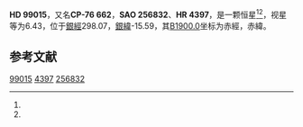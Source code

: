 {{Starbox begin
| name = HD 99015
}}
{{Starbox observe
| epoch = [[J2000.0|J2000.0]]
| constell = {{星座名待查}}<ref name=SIMBAD>{{cite web
 | url=http://simbad.u-strasbg.fr/simbad/sim-id?Ident=HR+4397
 | title =Pulsating variable Star
 | publisher=Centre de Données astronomiques de Strasbourg
 | work=SIMBAD
 | accessdate=2012-07-13}}</ref><ref name=DATA>{{cite web
 | url=http://vizier.u-strasbg.fr/viz-bin/VizieR-5?-out.add=.&-source=5050&-corr=PK=HR&-out.max=9999&HR=4397
 | title=VizieR Detailed Page
 | accessdate=2012-07-13
 | archive-date=2016-03-05
 | archive-url=https://web.archive.org/web/20160305011723/http://vizier.u-strasbg.fr/viz-bin/VizieR-5?-out.add=.&-source=5050&-corr=PK=HR&-out.max=9999&HR=4397
 | dead-url=no
 }}</ref>
| 星官 = 
| ra = {{RA|11|21|57.1}}<ref name=SIMBAD /><ref name=DATA />
| dec = {{DEC|-77|36|30}}<ref name=SIMBAD /><ref name=DATA />
| appmag_v = 6.43<ref name=SIMBAD /><ref name=DATA />
}}
{{Starbox character
| class = A5III-IV<ref name=SIMBAD /><ref name=DATA />
| b-v = 0.2<ref name=SIMBAD /><ref name=DATA />
| u-b = 0.11<ref name=SIMBAD /><ref name=DATA />
| r-i = <ref name=SIMBAD /><ref name=DATA />
| variable = 
}}
{{Starbox astrometry
| radial_v = 0.11
| prop_mo_ra = -6
| parallax = 
| p_error = 
}}
{{Starbox catalog
| names =CP-76 662，[[SAO星表|SAO]] 256832，[[HD星表|HD]] 99015，[[HR星表|HR]] 4397}}
{{Starbox reference |Simbad=HR+4397}}
{{Starbox end}}

'''HD 99015'''，又名'''CP-76 662'''，'''SAO 256832'''、'''HR 4397'''，是一颗恒星<ref name=SIMBAD /><ref name=DATA />，视星等为6.43，位于[[銀道座標系|銀經]]298.07，[[銀道座標系|銀緯]]-15.59，其[[B1900.0|B1900.0]]坐标为赤經{{RA|11|18|34.8}}，赤緯{{DEC|-77|-15.59|35}}。

== 参考文献 ==
{{reflist}}

{{star-stub}}

[[Category:HD和HDE天體|99015]]
[[Category:HR天體|4397]]
[[Category:SAO天體|256832]]